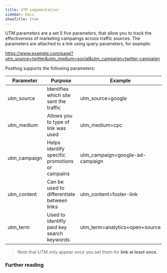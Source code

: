 ```yaml
---
title: UTM segementation
sidebar: Docs
showTitle: true
---
```


<FeatureAvailability allPlans />

UTM parameters are a set 5 five parameters, that allow you to track 
the effectiveness of marketing campaings acroos traffic sources. The parameters
are attached to a link using query parameters, for example:

https://www.example.com/page?utm_source=twitter&utm_medium=social&utm_campaign=twitter-campaign

Posthog supports the following parameters:

| Parameter    | Purpose                                        | Example                         |
|--------------|------------------------------------------------|---------------------------------|
| utm_source   | Identifies which site sent the traffic         | utm_source=google               |
| utm_medium   | Allows you to type of link was used            | utm_medium=cpc                  |
| utm_campaign | Helps identify specific promotions or campains | utm_campaign=google-ad-campaign |
| utm_content  | Can be used to differentiate between links     | utm_content=footer-link         |
| utm_term     | Used to identifly paid key search keywords     | utm_term=analytics+open+source  |

> Note that UTM only appear once you set them for **link at least once**.

### Further reading
